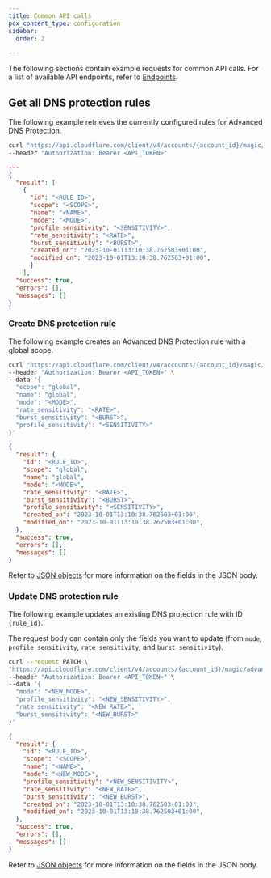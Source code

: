```yaml
---
title: Common API calls
pcx_content_type: configuration
sidebar:
  order: 2

---
```


The following sections contain example requests for common API calls. For a list of available API endpoints, refer to [Endpoints](/ddos-protection/advanced-ddos-systems/api/dns-protection/#endpoints).

## Get all DNS protection rules

The following example retrieves the currently configured rules for Advanced DNS Protection.

```bash
curl "https://api.cloudflare.com/client/v4/accounts/{account_id}/magic/advanced_dns_protection/configs/dns_protection/rules" \
--header "Authorization: Bearer <API_TOKEN>"
```

```json title="Example response"
---
{
  "result": [
    {
      "id": "<RULE_ID>",
      "scope": "<SCOPE>",
      "name": "<NAME>",
      "mode": "<MODE>",
      "profile_sensitivity": "<SENSITIVITY>",
      "rate_sensitivity": "<RATE>",
      "burst_sensitivity": "<BURST>",
      "created_on": "2023-10-01T13:10:38.762503+01:00",
      "modified_on": "2023-10-01T13:10:38.762503+01:00",
      }
    ],
  "success": true,
  "errors": [],
  "messages": []
}
```

### Create DNS protection rule

The following example creates an Advanced DNS Protection rule with a global scope.

```bash
curl "https://api.cloudflare.com/client/v4/accounts/{account_id}/magic/advanced_dns_protection/configs/dns_protection/rules" \
--header "Authorization: Bearer <API_TOKEN>" \
--data '{
  "scope": "global",
  "name": "global",
  "mode": "<MODE>",
  "rate_sensitivity": "<RATE>",
  "burst_sensitivity": "<BURST>",
  "profile_sensitivity": "<SENSITIVITY>"
}'
```

```json title="Example response"
{
  "result": {
    "id": "<RULE_ID>",
    "scope": "global",
    "name": "global",
    "mode": "<MODE>",
    "rate_sensitivity": "<RATE>",
    "burst_sensitivity": "<BURST>",
    "profile_sensitivity": "<SENSITIVITY>",
    "created_on": "2023-10-01T13:10:38.762503+01:00",
    "modified_on": "2023-10-01T13:10:38.762503+01:00",
  },
  "success": true,
  "errors": [],
  "messages": []
}
```

Refer to [JSON objects](/ddos-protection/advanced-ddos-systems/api/dns-protection/json-objects/) for more information on the fields in the JSON body.

### Update DNS protection rule

The following example updates an existing DNS protection rule with ID `{rule_id}`.

The request body can contain only the fields you want to update (from `mode`, `profile_sensitivity`, `rate_sensitivity`, and `burst_sensitivity`).

```bash
curl --request PATCH \
"https://api.cloudflare.com/client/v4/accounts/{account_id}/magic/advanced_dns_protection/configs/dns_protection/rules/{rule_id}" \
--header "Authorization: Bearer <API_TOKEN>" \
--data '{
  "mode": "<NEW_MODE>",
  "profile_sensitivity": "<NEW_SENSITIVITY>",
  "rate_sensitivity": "<NEW_RATE>",
  "burst_sensitivity": "<NEW_BURST>"
}'
```

```json title="Example response"
{
  "result": {
    "id": "<RULE_ID>",
    "scope": "<SCOPE>",
    "name": "<NAME>",
    "mode": "<NEW_MODE>",
    "profile_sensitivity": "<NEW_SENSITIVITY>",
    "rate_sensitivity": "<NEW_RATE>",
    "burst_sensitivity": "<NEW_BURST>",
    "created_on": "2023-10-01T13:10:38.762503+01:00",
    "modified_on": "2023-10-01T13:10:38.762503+01:00",
  },
  "success": true,
  "errors": [],
  "messages": []
}
```

Refer to [JSON objects](/ddos-protection/advanced-ddos-systems/api/dns-protection/json-objects/) for more information on the fields in the JSON body.